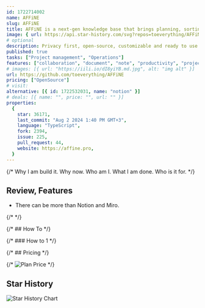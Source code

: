 ```yaml
---
id: 1722714002
name: AFFiNE
slug: AFFiNE
title: AFFiNE is a next-gen knowledge base that brings planning, sorting and creating all together.
image: { url: https://api.star-history.com/svg?repos=toeverything/AFFiNE }
# optional
description: Privacy first, open-source, customizable and ready to use. electron, editor, markdown, rust, app, wiki, notes, table, rust-language, workspace, whiteboard, tableview, rust-lang, crdt, knowledge-base, notion, miro, notion-alternative,  ,
published: true
tasks: ["Project management", "Operations"]
features: ["collaboration", "document", "note", "productivity", "project"]
# images: [{ url: "https://iili.io/dI8yiYB.md.jpg", alt: "img alt" }]
url: https://github.com/toeverything/AFFiNE
pricing: ["OpenSource"]
# visit:
alternative: [{ id: 1722532031, name: "notion" }]
# deals: [{ name: "", price: "", url: "" }]
properties:
  {
    star: 36171,
    last_commit: "Aug 2 2024 1:40 PM GMT+3",
    language: "TypeScript",
    fork: 2394,
    issue: 225,
    pull_request: 44,
    website: https://affine.pro,
  }
---
```


{/* Why I am build it. Why now. Who am I. What I am done. Who is it for. */}

## Review, Features

- There can be more than Notion and Miro.

{/* <DetailYoutube videoId="" startTime={0} /> */}

{/* ## How To */}

{/* ### How to 1 */}

{/* ## Pricing */}

{/* <Img src="" alt="Plan Price" /> */}

## Star History

![Star History Chart](https://api.star-history.com/svg?repos=toeverything/AFFiNE)
